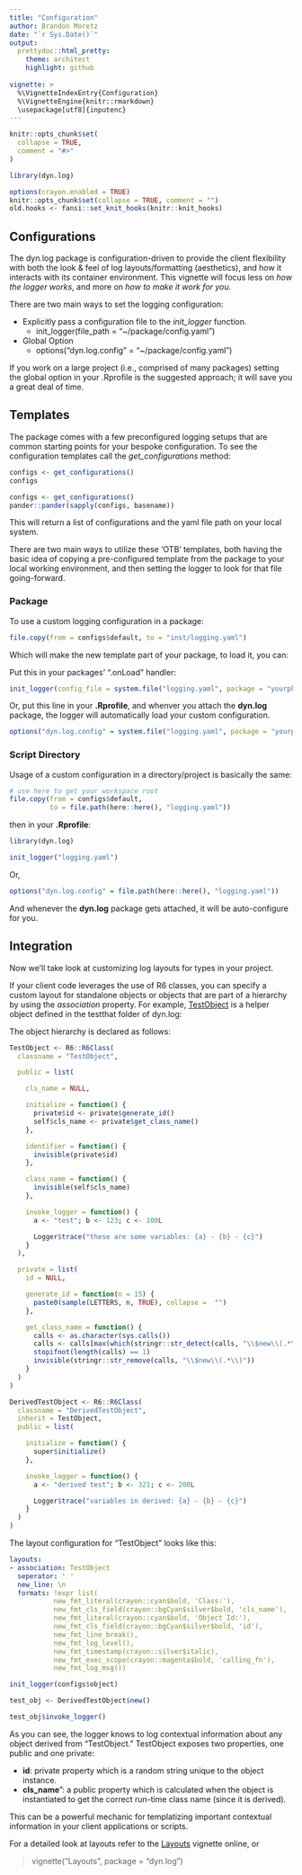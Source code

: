 ```yaml
---
title: "Configuration"
author: Brandon Moretz
date: "`r Sys.Date()`"
output:
  prettydoc::html_pretty:
    theme: architect
    highlight: github
  
vignette: >
  %\VignetteIndexEntry{Configuration}
  %\VignetteEngine{knitr::rmarkdown}
  \usepackage[utf8]{inputenc}
---
```



```r
knitr::opts_chunk$set(
  collapse = TRUE,
  comment = "#>"
)
```

```r
library(dyn.log)
```

```r
options(crayon.enabled = TRUE)
knitr::opts_chunk$set(collapse = TRUE, comment = "")
old.hooks <- fansi::set_knit_hooks(knitr::knit_hooks)
```

## Configurations

The dyn.log package is configuration-driven to provide the client flexibility with both the look & feel of log layouts/formatting (aesthetics), and how it interacts with its container environment. This vignette will focus less on *how the logger works*, and more on *how to make it work for you*.

There are two main ways to set the logging configuration:

* Explicitly pass a configuration file to the *init_logger* function.
  + init_logger(file_path = "~/package/config.yaml")
* Global Option
    + options("dyn.log.config" = "~/package/config.yaml")

If you work on a large project (i.e., comprised of many packages) setting the global option in your .Rprofile is the suggested approach; it will save you a great deal of time.

## Templates

The package comes with a few preconfigured logging setups that are common starting points for your bespoke configuration. To see the configuration templates call the *get_configurations* method:


```r
configs <- get_configurations()
configs
```
```r
configs <- get_configurations()
pander::pander(sapply(configs, basename))
```

This will return a list of configurations and the yaml file path on your local system.

There are two main ways to utilize these 'OTB' templates, both having the basic
idea of copying a pre-configured template from the package to your local
working environment, and then setting the logger to look for that file going-forward.

### Package

To use a custom logging configuration in a package:

```r
file.copy(from = configs$default, to = "inst/logging.yaml")
```

Which will make the new template part of your package, to load it, you can:

Put this in your packages' ".onLoad" handler:

```r
init_logger(config_file = system.file("logging.yaml", package = "yourpkg"))
```

Or, put this line in your **.Rprofile**, and whenver you attach the **dyn.log** package, the logger will automatically load your custom configuration.

```r
options("dyn.log.config" = system.file("logging.yaml", package = "yourpkg"))
```


### Script Directory

Usage of a custom configuration in a directory/project is basically the same:

```r
# use here to get your workspace root
file.copy(from = configs$default, 
          to = file.path(here::here(), "logging.yaml"))
```

then in your **.Rprofile**:

```r
library(dyn.log)

init_logger("logging.yaml")
```

Or,

```r
options("dyn.log.config" = file.path(here::here(), "logging.yaml"))
```

And whenever the **dyn.log** package gets attached, it will be auto-configure for you.

## Integration

Now we'll take look at customizing log layouts for types in your project.

If your client code leverages the use of R6 classes, you can specify a custom layout for standalone objects or objects that are part of a hierarchy by using the *association* property. For example, [TestObject](https://github.com/bmoretz/dyn.log/blob/master/tests/testthat/helper-objects.R) is a helper object defined in the testthat folder of dyn.log:

The object hierarchy is declared as follows:

```r
TestObject <- R6::R6Class(
  classname = "TestObject",

  public = list(

    cls_name = NULL,

    initialize = function() {
      private$id <- private$generate_id()
      self$cls_name <- private$get_class_name()
    },

    identifier = function() {
      invisible(private$id)
    },

    class_name = function() {
      invisible(self$cls_name)
    },

    invoke_logger = function() {
      a <- "test"; b <- 123; c <- 100L

      Logger$trace("these are some variables: {a} - {b} - {c}")
    }
  ),

  private = list(
    id = NULL,

    generate_id = function(n = 15) {
      paste0(sample(LETTERS, n, TRUE), collapse =  "")
    },

    get_class_name = function() {
      calls <- as.character(sys.calls())
      calls <- calls[max(which(stringr::str_detect(calls, "\\$new\\(.*\\)")))]
      stopifnot(length(calls) == 1)
      invisible(stringr::str_remove(calls, "\\$new\\(.*\\)"))
    }
  )
)

DerivedTestObject <- R6::R6Class(
  classname = "DerivedTestObject",
  inherit = TestObject,
  public = list(

    initialize = function() {
      super$initialize()
    },

    invoke_logger = function() {
      a <- "derived test"; b <- 321; c <- 200L

      Logger$trace("variables in derived: {a} - {b} - {c}")
    }
  )
)
```

The layout configuration for "TestObject" looks like this:

```yaml
layouts:
- association: TestObject
  seperator: ' '
  new_line: \n
  formats: !expr list(
           new_fmt_literal(crayon::cyan$bold, 'Class:'),
           new_fmt_cls_field(crayon::bgCyan$silver$bold, 'cls_name'),
           new_fmt_literal(crayon::cyan$bold, 'Object Id:'),
           new_fmt_cls_field(crayon::bgCyan$silver$bold, 'id'),
           new_fmt_line_break(),
           new_fmt_log_level(),
           new_fmt_timestamp(crayon::silver$italic),
           new_fmt_exec_scope(crayon::magenta$bold, 'calling_fn'),
           new_fmt_log_msg())
```

```r
init_logger(configs$object)

test_obj <- DerivedTestObject$new()

test_obj$invoke_logger()
```

As you can see, the logger knows to log contextual information about any object derived from "TestObject." TestObject exposes two properties, one public and one private:

+ **id**: private property which is a random string unique to the object instance.
+ **cls_name**": a public property which is calculated when the object is instantiated to get the correct run-time class name (since it is derived).

This can be a powerful mechanic for templatizing important contextual information in your client applications or scripts.

For a detailed look at layouts refer to the [Layouts](https://bmoretz.github.io/dyn.log/articles/Layouts.html) vignette online, or

> vignette("Layouts", package = "dyn.log")
